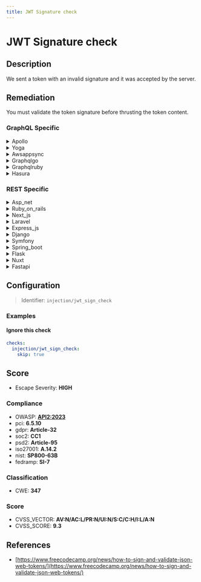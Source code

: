 ```yaml
---
title: JWT Signature check
---
```


# JWT Signature check

## Description

We sent a token with an invalid signature and it was accepted by the server.


## Remediation

You must validate the token signature before thrusting the token content.



### GraphQL Specific

<details>
    <summary>Apollo</summary>

Ensure that the Apollo server implementation properly validates JWT signatures by using a robust library like `jsonwebtoken` with a secure, secret key or public/private key pair. Always verify the signature before trusting the payload of the token.

</details>

<details>
    <summary>Yoga</summary>

Ensure that the Yoga framework engine is configured to validate JWT signatures properly. Use a secure library for JWT processing and make sure that it checks the signature against the expected algorithm and secret or public key. Do not allow the algorithm to be specified in the header of the JWT. Keep your signing keys secure and rotate them periodically.

</details>

<details>
    <summary>Awsappsync</summary>

Ensure that the JWT signature is verified against a strong, trusted public key or secret. In AWS AppSync, configure the resolvers to use AWS Lambda functions or Amazon Cognito User Pools, which automatically handle the JWT signature verification. Avoid using simple token validation that only decodes the token without signature verification. Implement proper error handling to reject requests with invalid or expired JWTs.

</details>

<details>
    <summary>Graphqlgo</summary>

Ensure that the JWT (JSON Web Token) signature is verified for each request to prevent unauthorized access. Implement a middleware in the GraphQL Go framework that checks the signature against the secret or public key before processing any query or mutation. This will help in mitigating risks associated with token tampering and replay attacks. Use a well-maintained library that conforms to the JWT specification (RFC 7519) for signature verification and token handling.

</details>

<details>
    <summary>Graphqlruby</summary>

Ensure that JWT tokens are validated properly by checking the signature with a secure algorithm. Use a well-maintained library for JWT handling that supports the necessary validation features. Configure the GraphQL Ruby framework to require signature verification for all JWTs, and reject any tokens with invalid signatures. Regularly update the library to incorporate security fixes and improvements.

</details>

<details>
    <summary>Hasura</summary>

Ensure that the Hasura engine is configured to validate JWT signatures with the correct algorithm and secret or public key. Update the 'HASURA_GRAPHQL_JWT_SECRET' environment variable with the appropriate JSON object containing the 'type', 'key', or 'jwk_url', depending on your setup. Regularly rotate secrets and use strong, asymmetric keys for production environments.

</details>


### REST Specific

<details>
    <summary>Asp_net</summary>

Ensure that the ASP.NET application validates JWT signatures using a secure library. Configure the JWT middleware to use a strong algorithm like RS256 and verify the signature against a trusted public key or secret. Reject any tokens with invalid signatures immediately.

</details>

<details>
    <summary>Ruby_on_rails</summary>

Ensure that the JWT library in use is configured to validate the signature of the token against a known and trusted secret or public key. In Ruby on Rails, use a well-maintained JWT gem like 'jwt' and explicitly verify the signature in the authentication process. Avoid using 'none' as an algorithm, and do not trust user input for the key or algorithm used for verification.

</details>

<details>
    <summary>Next_js</summary>

Ensure that the JWT library used in the Next.js application is configured to validate the signature of the token against a strong, private key that is securely managed. Implement proper error handling to reject any tokens with invalid signatures, and regularly rotate the signing key as a security best practice.

</details>

<details>
    <summary>Laravel</summary>

Ensure that the JWT library in Laravel is configured to validate the signature of the token against a secure server-side secret or private key. Use the built-in Laravel authentication guards or a reputable JWT package that adheres to the latest security standards for token verification. Regularly update the JWT library to incorporate security fixes and improvements.

</details>

<details>
    <summary>Express_js</summary>

Ensure that the Express.js application properly validates JWT signatures by using a robust library like jsonwebtoken. Configure it to verify the signature with the correct secret or public key, and reject any tokens with invalid signatures before processing any requests.

</details>

<details>
    <summary>Django</summary>

Ensure that the Django application is configured to validate JWT signatures using a secure algorithm like HS256, RS256, or ES256. Use a reputable JWT library that provides signature verification and configure it to reject tokens with invalid signatures. Regularly update the library to incorporate security fixes and improvements.

</details>

<details>
    <summary>Symfony</summary>

Ensure that the JWT library in Symfony is configured to validate the signature of the token against a secure server-side secret or private key. Reject any tokens with invalid signatures immediately.

</details>

<details>
    <summary>Spring_boot</summary>

Ensure that the Spring Boot application is configured to validate JWT signatures correctly. Use a reliable JWT library, such as `java-jwt` or `spring-security-oauth2`, and configure it to verify the signature with the appropriate public key or secret. Do not allow tokens with none algorithm, and ensure that the algorithm specified in the JWT header is expected and supported by your application. Regularly rotate keys and secrets, and handle exceptions properly to prevent unauthorized access.

</details>

<details>
    <summary>Flask</summary>

Ensure that the Flask application is configured to validate JWT signatures properly. Use a reputable library like PyJWT and set it to verify the signature with the appropriate secret or public key. Do not allow the 'none' algorithm, and ensure that the algorithm used to verify the token matches the one used to sign it. Regularly rotate your secret keys and handle exceptions to reject any tokens with invalid signatures.

</details>

<details>
    <summary>Nuxt</summary>

Ensure that the server properly validates JWT signatures by using a secure library and rejecting tokens with invalid signatures. In Nuxt.js, use the `jsonwebtoken` or a similar trusted library to verify the token's signature before accepting it for authentication or authorization purposes.

</details>

<details>
    <summary>Fastapi</summary>

Ensure that the FastAPI application is configured to validate JWT signatures against a strong, secret key or public key. Use a reputable JWT library and do not disable signature checks. Regularly rotate keys and audit the security of the token generation and validation process.

</details>

## Configuration

> Identifier: `injection/jwt_sign_check`



### Examples



#### Ignore this check

```yaml
checks:
  injection/jwt_sign_check:
    skip: true
```




## Score

- Escape Severity: **<span className="high-severity">HIGH</span>**

### Compliance

- OWASP: **[API2:2023](https://github.com/OWASP/API-Security/blob/master/editions/2023/en/0xa2-broken-authentication.md)**
- pci: **6.5.10**
- gdpr: **Article-32**
- soc2: **CC1**
- psd2: **Article-95**
- iso27001: **A.14.2**
- nist: **SP800-63B**
- fedramp: **SI-7**

### Classification

- CWE: **347**




### Score

- CVSS_VECTOR: **AV:N/AC:L/PR:N/UI:N/S:C/C:H/I:L/A:N**
- CVSS_SCORE: **9.3**

## References

- [https://www.freecodecamp.org/news/how-to-sign-and-validate-json-web-tokens/](https://www.freecodecamp.org/news/how-to-sign-and-validate-json-web-tokens/)
  